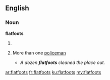 ==English==
===Noun===
'''flatfoots'''

# {{plural of|flatfoot}}
# {{context|slang|dated|pejorative|lang=en}} More than one [[policeman]]
#* ''A dozen '''flatfoots''' cleaned the place out.''

[[ar:flatfoots]]
[[fr:flatfoots]]
[[ku:flatfoots]]
[[my:flatfoots]]